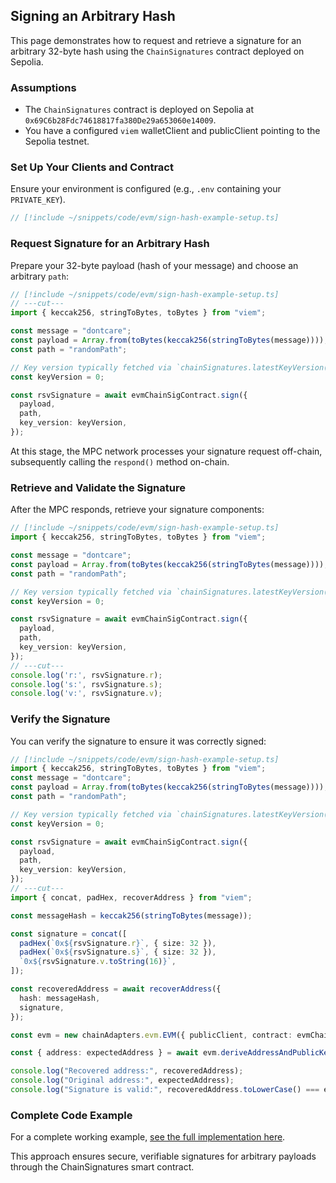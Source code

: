 ## Signing an Arbitrary Hash

This page demonstrates how to request and retrieve a signature for an arbitrary 32-byte hash using the `ChainSignatures` contract deployed on Sepolia.

### Assumptions
- The `ChainSignatures` contract is deployed on Sepolia at `0x69C6b28Fdc74618817fa380De29a653060e14009`.
- You have a configured `viem` walletClient and publicClient pointing to the Sepolia testnet.

### Set Up Your Clients and Contract

Ensure your environment is configured (e.g., `.env` containing your `PRIVATE_KEY`).

```ts twoslash
// [!include ~/snippets/code/evm/sign-hash-example-setup.ts]
```

### Request Signature for an Arbitrary Hash

Prepare your 32-byte payload (hash of your message) and choose an arbitrary `path`:

```ts twoslash
// [!include ~/snippets/code/evm/sign-hash-example-setup.ts]
// ---cut---
import { keccak256, stringToBytes, toBytes } from "viem";

const message = "dontcare";
const payload = Array.from(toBytes(keccak256(stringToBytes(message))));
const path = "randomPath";

// Key version typically fetched via `chainSignatures.latestKeyVersion()`
const keyVersion = 0;

const rsvSignature = await evmChainSigContract.sign({
  payload,
  path,
  key_version: keyVersion,
});
```

At this stage, the MPC network processes your signature request off-chain, subsequently calling the `respond()` method on-chain.

### Retrieve and Validate the Signature

After the MPC responds, retrieve your signature components:

```ts twoslash
// [!include ~/snippets/code/evm/sign-hash-example-setup.ts]
import { keccak256, stringToBytes, toBytes } from "viem";

const message = "dontcare";
const payload = Array.from(toBytes(keccak256(stringToBytes(message))));
const path = "randomPath";

// Key version typically fetched via `chainSignatures.latestKeyVersion()`
const keyVersion = 0;

const rsvSignature = await evmChainSigContract.sign({
  payload,
  path,
  key_version: keyVersion,
});
// ---cut---
console.log('r:', rsvSignature.r);
console.log('s:', rsvSignature.s);
console.log('v:', rsvSignature.v);
```

### Verify the Signature

You can verify the signature to ensure it was correctly signed:

```ts twoslash
// [!include ~/snippets/code/evm/sign-hash-example-setup.ts]
import { keccak256, stringToBytes, toBytes } from "viem";
const message = "dontcare";
const payload = Array.from(toBytes(keccak256(stringToBytes(message))));
const path = "randomPath";

// Key version typically fetched via `chainSignatures.latestKeyVersion()`
const keyVersion = 0;

const rsvSignature = await evmChainSigContract.sign({
  payload,
  path,
  key_version: keyVersion,
});
// ---cut---
import { concat, padHex, recoverAddress } from "viem";

const messageHash = keccak256(stringToBytes(message));

const signature = concat([
  padHex(`0x${rsvSignature.r}`, { size: 32 }),
  padHex(`0x${rsvSignature.s}`, { size: 32 }),
  `0x${rsvSignature.v.toString(16)}`,
]);

const recoveredAddress = await recoverAddress({
  hash: messageHash,
  signature,
});

const evm = new chainAdapters.evm.EVM({ publicClient, contract: evmChainSigContract });

const { address: expectedAddress } = await evm.deriveAddressAndPublicKey(account.address, path);

console.log("Recovered address:", recoveredAddress);
console.log("Original address:", expectedAddress);
console.log("Signature is valid:", recoveredAddress.toLowerCase() === expectedAddress.toLowerCase());
```

### Complete Code Example

For a complete working example, [see the full implementation here](https://github.com/signet-examples/sign-arbitrary-hash).

This approach ensures secure, verifiable signatures for arbitrary payloads through the ChainSignatures smart contract.

